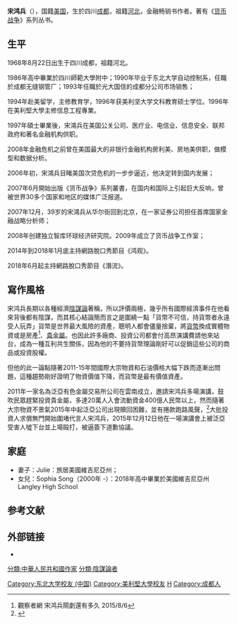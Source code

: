 {{blpsources|time=2019-06-28}}
{{autobiography|time=2019-06-28}}
{{underlinked|time=2019-06-28}}
{{Infobox_Person
| name           = 宋鸿兵
|image= 
|box_width= 250px
|occupation= 畅销书作家
| period         = 20世纪
|birth_name= 
| other_names    = 
| Sex            = 男
|birth_date= 1968年8月22日
|birth_place={{PRC}}四川成都
|death_date= 
|death_place= 
| nationality    = {{USA}}
| residence      = 
| party          = 
| religion       = 
| spouse         = 
| relatives      = 
|education= [[东北大学|东北大学]]自动控制系<br>[[美利坚大学|美利坚大学]]碩士
| past           = 美國房利美、房地美推銷員<br>环球经济研究院創辦人<br>名作家、《鸿观》節目主持人
| work           = 
*《[[货币战争|货币战争]]》系列叢書
*《货币战争2金权天下》 
*《货币战争3金融高边疆》
*《货币战争4战国时代》 
*《货币战争5山雨欲来》
| award          = 
}}
'''宋鸿兵'''（{{bd|1968年|8月22日||}}），国籍[[美国|美国]]，生於四川[[成都|成都]]，祖籍[[河北|河北]]，金融畅销书作者。著有《[[货币战争|货币战争]]》系列丛书。

==生平==
1968年8月22日出生于四川成都，祖籍河北。

1986年高中畢業於四川師範大學附中；1990年毕业于东北大学自动控制系，任職於成都无缝钢管厂；1993年任職於光大国信的成都分公司市场销售；

1994年赴美留学，主修教育学，1996年获美利坚大学文科教育硕士学位。1996年在美利堅大學主修信息工程專業。

1997年碩士畢業後，宋鴻兵在美国公关公司、医疗业、电信业、信息安全、联邦政府和著名金融机构供职。

2008年金融危机之前曾在美国最大的非银行金融机构房利美、房地美供职，做模型和数据分析。

2006年初，宋鴻兵目睹美国次贷危机的一步步逼近，他决定转到国内发展；

2007年6月開始出版《货币战争》系列叢書，在国内和国际上引起巨大反响，曾被世界30多个国家和地区的媒体广泛报道。

2007年12月，39岁的宋鴻兵从华尔街回到北京，在一家证券公司担任首席国家金融战略分析师；

2008年创建独立智库环球经济研究院。2009年成立了货币战争工作室；

2014年到2018年1月底主持網路脫口秀節目《鸿观》。

2018年6月起主持網路脫口秀節目《潛流》。

==寫作風格==
宋鸿兵長期以各種經濟[[陰謀論|陰謀論]]著稱，所以評價兩極，幾乎所有國際經濟事件在他看來背後都有陰謀，而其核心結論簡而言之是圍繞一點「貨幣不可信，持貨幣者永遠受人玩弄」貨幣是世界最大風險的資產，聰明人都會儘量捨棄，將[[貨幣|貨幣]]換成實體物資或是房產<ref>觀察者網 宋鸿兵鬧劇還有多久 2015/8/6</ref>、[[貴金屬|貴金屬]]。也因此許多廠商、投資公司都會付高昂演講費請他來站台，成為一種互利共生關係，因為他的不要持貨幣理論剛好可以促銷這些公司的商品或投資股權。

但他的此一論點隨著2011-15年間國際大宗物資和石油價格大幅下跌而逐漸出問題，這種趨勢剛好證明了物資價值下降，而貨幣是最有價值資產。

2011年一家名為泛亞有色金屬交易所公司在雲南成立，邀請宋鸿兵多場演講，鼓吹民眾趕緊投資貴金屬，多達20萬人入會流動資金400億人民幣以上，然而隨著大宗物資不景氣2015年中起泛亞公司出現贖回困難，並有捲款跑路風聲，<ref>{{cite web |title=財經作家演講遭圍毆 |url=https://orientaldaily.on.cc/cnt/china_world/20151215/00178_027.html |website=東方日報 |accessdate=2020-04-03 |archive-date=2015-12-17 |archive-url=https://web.archive.org/web/20151217200951/http://orientaldaily.on.cc/cnt/china_world/20151215/00178_027.html |dead-url=no }}</ref>大批投資人求償無門開始圍堵代言人宋鸿兵，2015年12月12日他在一場演講會上被泛亞受害人噓下台並上場毆打，被逼簽下道歉協議。

==家庭==
*妻子：Julie：旅居美國維吉尼亞州；
*女兒：Sophia Song（2000年 -）：2018年高中畢業於美國維吉尼亞州Langley High School

==参考文献==
{{reflist}}

==外部链接==
* {{Sinaweibo|shbhbzz}}

{{DEFAULTSORT:Song}}
[[分類:中華人民共和國作家|分類:中華人民共和國作家]]
[[Category:东北大学校友_(中国)|Category:东北大学校友 (中国)]]
[[Category:美利堅大學校友|Category:美利堅大學校友]]
[[Category:宋姓|H]]
[[Category:成都人|Category:成都人]]
[[分類:陰謀論者|分類:陰謀論者]]
